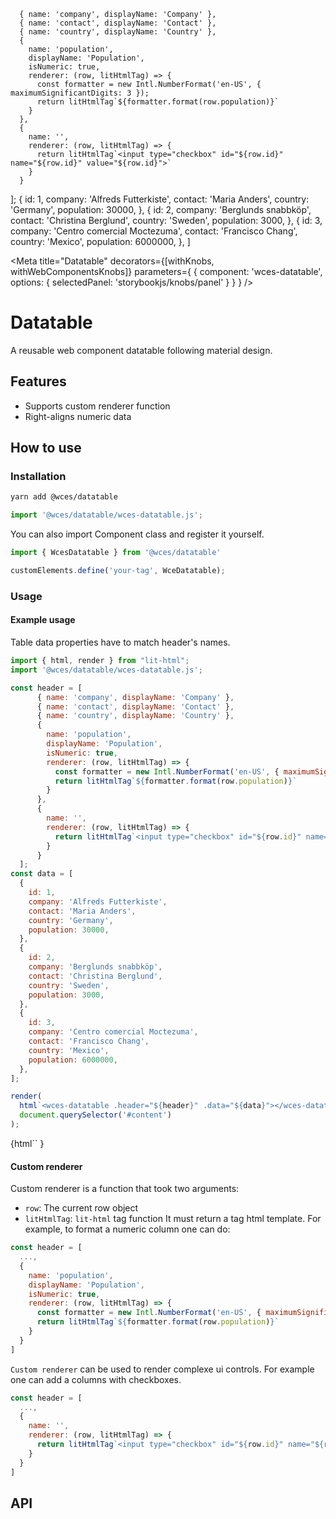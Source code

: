 
      { name: 'company', displayName: 'Company' },
      { name: 'contact', displayName: 'Contact' },
      { name: 'country', displayName: 'Country' },
      {
        name: 'population',
        displayName: 'Population',
        isNumeric: true,
        renderer: (row, litHtmlTag) => {
          const formatter = new Intl.NumberFormat('en-US', { maximumSignificantDigits: 3 });
          return litHtmlTag`${formatter.format(row.population)}`
        }
      },
      {
        name: '',
        renderer: (row, litHtmlTag) => {
          return litHtmlTag`<input type="checkbox" id="${row.id}" name="${row.id}" value="${row.id}">`
        }
      }
  ];
  {
    id: 1,
    company: 'Alfreds Futterkiste',
    contact: 'Maria Anders',
    country: 'Germany',
    population: 30000,
  },
  {
    id: 2,
    company: 'Berglunds snabbköp',
    contact: 'Christina Berglund',
    country: 'Sweden',
    population: 3000,
  },
  {
    id: 3,
    company: 'Centro comercial Moctezuma',
    contact: 'Francisco Chang',
    country: 'Mexico',
    population: 6000000,
  },
]

<Meta
  title="Datatable"
  decorators={[withKnobs, withWebComponentsKnobs]}
  parameters={
    {
      component: 'wces-datatable',
      options: { selectedPanel: 'storybookjs/knobs/panel' }
    }
  }
/>

# Datatable

A reusable web component datatable following material design.

## Features

- Supports custom renderer function
- Right-aligns numeric data

## How to use

### Installation

```bash
yarn add @wces/datatable
```

```js
import '@wces/datatable/wces-datatable.js';
```
You can also import Component class and register it yourself.

```js
import { WcesDatatable } from '@wces/datatable'

customElements.define('your-tag', WceDatatable);
```

### Usage

#### Example usage

Table data properties have to match header's names.

```js
import { html, render } from "lit-html";
import '@wces/datatable/wces-datatable.js';

const header = [
      { name: 'company', displayName: 'Company' },
      { name: 'contact', displayName: 'Contact' },
      { name: 'country', displayName: 'Country' },
      {
        name: 'population',
        displayName: 'Population',
        isNumeric: true,
        renderer: (row, litHtmlTag) => {
          const formatter = new Intl.NumberFormat('en-US', { maximumSignificantDigits: 3 });
          return litHtmlTag`${formatter.format(row.population)}`
        }
      },
      {
        name: '',
        renderer: (row, litHtmlTag) => {
          return litHtmlTag`<input type="checkbox" id="${row.id}" name="${row.id}" value="${row.id}">`
        }
      }
  ];
const data = [
  {
    id: 1,
    company: 'Alfreds Futterkiste',
    contact: 'Maria Anders',
    country: 'Germany',
    population: 30000,
  },
  {
    id: 2,
    company: 'Berglunds snabbköp',
    contact: 'Christina Berglund',
    country: 'Sweden',
    population: 3000,
  },
  {
    id: 3,
    company: 'Centro comercial Moctezuma',
    contact: 'Francisco Chang',
    country: 'Mexico',
    population: 6000000,
  },
];

render(
  html`<wces-datatable .header="${header}" .data="${data}"></wces-datatable>`,
  document.querySelector('#content')
);

```

<Preview withToolbar>
  <Story name="Demo" height="220px">
    {html`<wces-datatable .header="${header}" .data="${data}"></wces-datatable>` }
  </Story>
</Preview>

#### Custom renderer

Custom renderer is a function that took two arguments:
- `row`: The current row object
- `litHtmlTag`: `lit-html` tag function
It must return a tag html template. For example, to format a numeric column one can do:

```js
const header = [
  ...,
  {
    name: 'population',
    displayName: 'Population',
    isNumeric: true,
    renderer: (row, litHtmlTag) => {
      const formatter = new Intl.NumberFormat('en-US', { maximumSignificantDigits: 3 });
      return litHtmlTag`${formatter.format(row.population)}`
    }
  }
]
```

`Custom renderer` can be used to render complexe ui controls. For example one can add a columns with checkboxes.

```js
const header = [
  ...,
  {
    name: '',
    renderer: (row, litHtmlTag) => {
      return litHtmlTag`<input type="checkbox" id="${row.id}" name="${row.id}" value="${row.id}">`
    }
  }
]
```


## API

<Props of="wces-datatable" />

